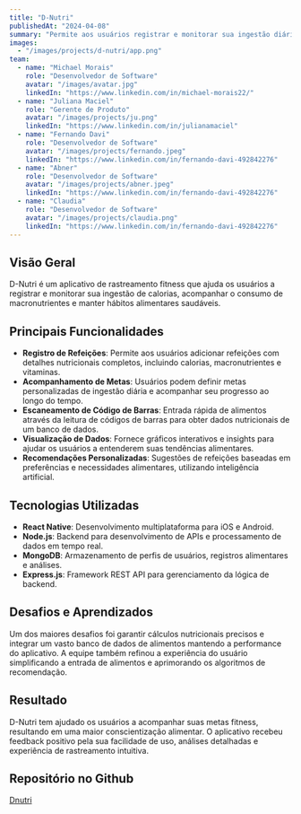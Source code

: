 ```yaml
---
title: "D-Nutri"
publishedAt: "2024-04-08"
summary: "Permite aos usuários registrar e monitorar sua ingestão diária de calorias e nutrientes, ajudando-os a controlar sua dieta e manter sua saúde."
images:
  - "/images/projects/d-nutri/app.png"
team:
  - name: "Michael Morais"
    role: "Desenvolvedor de Software"
    avatar: "/images/avatar.jpg"
    linkedIn: "https://www.linkedin.com/in/michael-morais22/"
  - name: "Juliana Maciel"
    role: "Gerente de Produto"
    avatar: "/images/projects/ju.png"
    linkedIn: "https://www.linkedin.com/in/julianamaciel"
  - name: "Fernando Davi"
    role: "Desenvolvedor de Software"
    avatar: "/images/projects/fernando.jpeg"
    linkedIn: "https://www.linkedin.com/in/fernando-davi-492842276"
  - name: "Abner"
    role: "Desenvolvedor de Software"
    avatar: "/images/projects/abner.jpeg"
    linkedIn: "https://www.linkedin.com/in/fernando-davi-492842276"
  - name: "Claudia"
    role: "Desenvolvedor de Software"
    avatar: "/images/projects/claudia.png"
    linkedIn: "https://www.linkedin.com/in/fernando-davi-492842276"
---
```


## Visão Geral

D-Nutri é um aplicativo de rastreamento fitness que ajuda os usuários a registrar e monitorar sua ingestão de calorias, acompanhar o consumo de macronutrientes e manter hábitos alimentares saudáveis.

## Principais Funcionalidades

- **Registro de Refeições**: Permite aos usuários adicionar refeições com detalhes nutricionais completos, incluindo calorias, macronutrientes e vitaminas.
- **Acompanhamento de Metas**: Usuários podem definir metas personalizadas de ingestão diária e acompanhar seu progresso ao longo do tempo.
- **Escaneamento de Código de Barras**: Entrada rápida de alimentos através da leitura de códigos de barras para obter dados nutricionais de um banco de dados.
- **Visualização de Dados**: Fornece gráficos interativos e insights para ajudar os usuários a entenderem suas tendências alimentares.
- **Recomendações Personalizadas**: Sugestões de refeições baseadas em preferências e necessidades alimentares, utilizando inteligência artificial.

## Tecnologias Utilizadas

- **React Native**: Desenvolvimento multiplataforma para iOS e Android.
- **Node.js**: Backend para desenvolvimento de APIs e processamento de dados em tempo real.
- **MongoDB**: Armazenamento de perfis de usuários, registros alimentares e análises.
- **Express.js**: Framework REST API para gerenciamento da lógica de backend.

## Desafios e Aprendizados

Um dos maiores desafios foi garantir cálculos nutricionais precisos e integrar um vasto banco de dados de alimentos mantendo a performance do aplicativo. A equipe também refinou a experiência do usuário simplificando a entrada de alimentos e aprimorando os algoritmos de recomendação.

## Resultado

D-Nutri tem ajudado os usuários a acompanhar suas metas fitness, resultando em uma maior conscientização alimentar. O aplicativo recebeu feedback positivo pela sua facilidade de uso, análises detalhadas e experiência de rastreamento intuitiva.

## Repositório no Github 
[Dnutri](https://github.com/DevsDomain/D-Nutri)